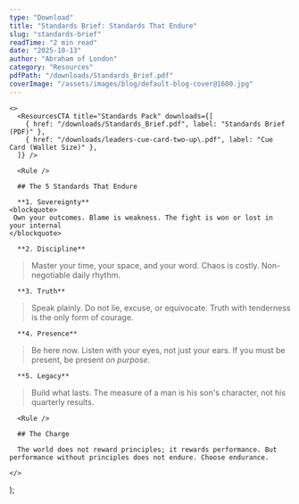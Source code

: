 ```yaml
---
type: "Download"
title: "Standards Brief: Standards That Endure"
slug: "standards-brief"
readTime: "2 min read"
date: "2025-10-13"
author: "Abraham of London"
category: "Resources"
pdfPath: "/downloads/Standards_Brief.pdf"
coverImage: "/assets/images/blog/default-blog-cover@1600.jpg"
---
```



    <>
      <ResourcesCTA title="Standards Pack" downloads={[
        { href: "/downloads/Standards_Brief.pdf", label: "Standards Brief (PDF)" },
        { href: "/downloads/leaders-cue-card-two-up\.pdf", label: "Cue Card (Wallet Size)" },
      ]} />

      <Rule />

      ## The 5 Standards That Endure

      **1. Sovereignty**
    <blockquote>
     Own your outcomes. Blame is weakness. The fight is won or lost in your internal
    </blockquote>

      **2. Discipline**

> Master your time, your space, and your word. Chaos is costly. Non-negotiable daily rhythm.

      **3. Truth**

> Speak plainly. Do not lie, excuse, or equivocate. Truth with tenderness is the only form of courage.

      **4. Presence**

> Be here now. Listen with your eyes, not just your ears. If you must be present, be present *on purpose*.

      **5. Legacy**

> Build what lasts. The measure of a man is his son's character, not his quarterly results.

      <Rule />

      ## The Charge

      The world does not reward principles; it rewards performance. But performance without principles does not endure. Choose endurance.

    </>
  );






